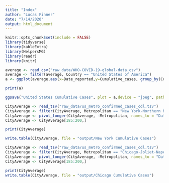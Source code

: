 ```yaml
---
title: "Index"
author: "Lucas Finner"
date: "7/14/2020"
output: html_document
---
```


```r
knitr::opts_chunk$set(include = FALSE)
library(tidyverse)
library(kableExtra)
library(HelpersMG)
library(readr)
library(knitr)
```


```r
average <- read_csv("raw_data/WHO-COVID-19-global-data.csv")
average <- filter(average, Country == "United States of America")
a <- ggplot(average,aes(x=Date_reported,y=Cumulative_cases, group_by(Country))) + geom_line(show.legend = TRUE) +theme(legend.position = "bottom") + labs(title = "Cumulative cases in the United States") + geom_smooth(method = "lm", se=FALSE, color="blue", formula = y ~ x)

print(a)

ggsave("United States Cumulative Cases", plot = a,device = "jpeg", path = "output")
```

```r
CityAverage <- read_tsv("raw_data/us_metro_confirmed_cases_cdl.tsv")
CityAverage <- filter(CityAverage, Metropolitan == "New York-Northern NJ-Long Is NY-NJ-PA")
CityAverage <- pivot_longer(CityAverage, -Metropolitan, names_to = "Date", values_to = "Cumulative Cases")
CityAverage <- CityAverage[185:200,]

print(CityAverage)

write.table(CityAverage, file = "output/New York Cumulative Cases")
```

```r
CityAverage <- read_tsv("raw_data/us_metro_confirmed_cases_cdl.tsv")
CityAverage <- filter(CityAverage, Metropolitan == "Chicago-Joliet-Naperville IL-IN-WI")
CityAverage <- pivot_longer(CityAverage, -Metropolitan, names_to = "Date", values_to = "Cumulative Cases")
CityAverage <- CityAverage[185:200,]

print(CityAverage)
write.table(CityAverage, file = "output/Chicago Cumulative Cases")
```